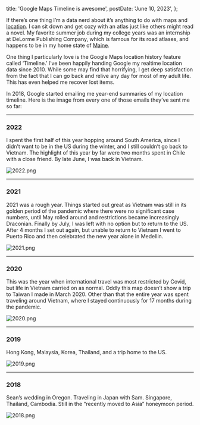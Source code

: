 
  title: 'Google Maps Timeline is awesome',
  postDate: 'June 10, 2023',
};

If there’s one thing I’m a data nerd about it’s anything to do with maps and [location](/location '‌'). I can sit down and get cozy with an atlas just like others might read a novel. My favorite summer job during my college years was an internship at DeLorme Publishing Company, which is famous for its road atlases, and happens to be in my home state of [Maine](/maine).

One thing I particularly love is the Google Maps location history feature called ‘Timeline.’ I’ve been happily handing Google my realtime location data since 2010. While some may find that horrifying, I get deep satisfaction from the fact that I can go back and relive any day for most of my adult life. This has even helped me recover lost items.

In 2018, Google started emailing me year-end summaries of my location timeline. Here is the image from every one of those emails they’ve sent me so far:

---

### 2022

I spent the first half of this year hopping around South America, since I didn’t want to be in the US during the winter, and I still couldn’t go back to Vietnam. The highlight of this year by far were two months spent in Chile with a close friend. By late June, I was back in Vietnam.

![2022.png](/timeline/2022.png)

---

### 2021

2021 was a rough year. Things started out great as Vietnam was still in its golden period of the pandemic where there were no significant case numbers, until May rolled around and restrictions became increasingly Draconian. Finally by July, I was left with no option but to return to the US. After 4 months I set out again, but unable to return to Vietnam I went to Puerto Rico and then celebrated the new year alone in Medellin.

![2021.png](/timeline/2021.png)

---

### 2020

This was the year when international travel was most restricted by Covid, but life in Vietnam carried on as normal. Oddly this map doesn’t show a trip to Taiwan I made in March 2020. Other than that the entire year was spent traveling around Vietnam, where I stayed continuously for 17 months during the pandemic.

![2020.png](/timeline/2020.png)

---

### 2019

Hong Kong, Malaysia, Korea, Thailand, and a trip home to the US.

![2019.png](/timeline/2019.png)

---

### 2018

Sean’s wedding in Oregon. Traveling in Japan with Sam. Singapore, Thailand, Cambodia. Still in the “recently moved to Asia” honeymoon period.

![2018.png](/timeline/2018.png)

